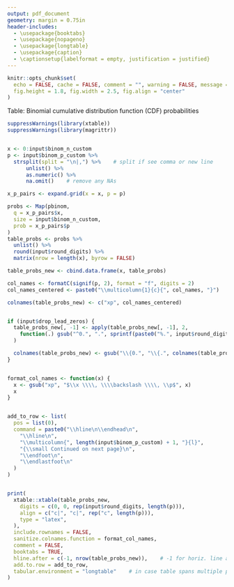 ```yaml
---
output: pdf_document
geometry: margin = 0.75in
header-includes: 
  - \usepackage{booktabs}
  - \usepackage{nopageno}
  - \usepackage{longtable}
  - \usepackage{caption}
  - \captionsetup{labelformat = empty, justification = justified}
---
```


```r
knitr::opts_chunk$set(
  echo = FALSE, cache = FALSE, comment = "", warning = FALSE, message = FALSE,
  fig.height = 1.8, fig.width = 2.5, fig.align = "center"
)
```


\large Table: Binomial cumulative distribution function (CDF) probabilities
\vspace{0.2in}


```r
suppressWarnings(library(xtable))
suppressWarnings(library(magrittr))


x <- 0:input$binom_n_custom
p <- input$binom_p_custom %>%
  strsplit(split = "\n|,") %>%    # split if see comma or new line
      unlist() %>%
      as.numeric() %>%
      na.omit()    # remove any NAs

x_p_pairs <- expand.grid(x = x, p = p)

probs <- Map(pbinom, 
  q = x_p_pairs$x,
  size = input$binom_n_custom,
  prob = x_p_pairs$p
)
table_probs <- probs %>% 
  unlist() %>%
  round(input$round_digits) %>%
  matrix(nrow = length(x), byrow = FALSE)

table_probs_new <- cbind.data.frame(x, table_probs)

col_names <- formatC(signif(p, 2), format = "f", digits = 2)
col_names_centered <- paste0("\\multicolumn{1}{c}{", col_names, "}")

colnames(table_probs_new) <- c("xp", col_names_centered)


if (input$drop_lead_zeros) {
  table_probs_new[, -1] <- apply(table_probs_new[, -1], 2, 
    function(.) gsub("^0.", ".", sprintf(paste0("%.", input$round_digits, "f"), .))
  )

  colnames(table_probs_new) <- gsub("\\{0.", "\\{.", colnames(table_probs_new))
}


format_col_names <- function(x) {
  x <- gsub("xp", "$\\x \\\\, \\\\backslash \\\\, \\p$", x)
  x
}


add_to_row <- list(
  pos = list(0),
  command = paste0("\\hline\n\\endhead\n",
    "\\hline\n",
    "\\multicolumn{", length(input$binom_p_custom) + 1, "}{l}",
    "{\\small Continued on next page}\n",
    "\\endfoot\n",
    "\\endlastfoot\n"
  )
)


print(
  xtable::xtable(table_probs_new, 
    digits = c(0, 0, rep(input$round_digits, length(p))),
    align = c("c|", "c|", rep("c", length(p))),
    type = "latex",
  ),
  include.rownames = FALSE,
  sanitize.colnames.function = format_col_names,
  comment = FALSE,
  booktabs = TRUE,
  hline.after = c(-1, nrow(table_probs_new)),    # -1 for horiz. line above table
  add.to.row = add_to_row,
  tabular.environment = "longtable"    # in case table spans multiple pages
)
```



